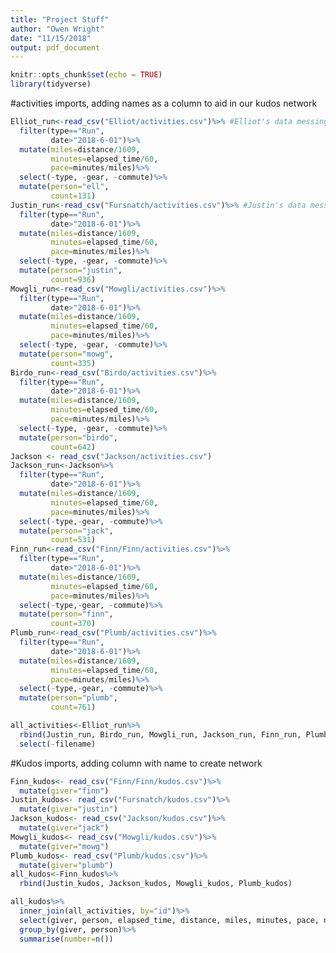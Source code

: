 ```yaml
---
title: "Project Stuff"
author: "Owen Wright"
date: "11/15/2018"
output: pdf_document
---
```


```r
knitr::opts_chunk$set(echo = TRUE)
library(tidyverse)
```

#activities imports, adding names as a column to aid in our kudos network
```r
Elliot_run<-read_csv("Elliot/activities.csv")%>% #Elliot's data messing
  filter(type=="Run",
         date>"2018-6-01")%>%
  mutate(miles=distance/1609,
         minutes=elapsed_time/60,
         pace=minutes/miles)%>%
  select(-type, -gear, -commute)%>%
  mutate(person="ell",
         count=131)
Justin_run<-read_csv("Fursnatch/activities.csv")%>% #Justin's data messing
  filter(type=="Run",
         date>"2018-6-01")%>%
  mutate(miles=distance/1609,
         minutes=elapsed_time/60,
         pace=minutes/miles)%>%
  select(-type, -gear, -commute)%>%
  mutate(person="justin",
         count=936)
Mowgli_run<-read_csv("Mowgli/activities.csv")%>% 
  filter(type=="Run",
         date>"2018-6-01")%>%
  mutate(miles=distance/1609,
         minutes=elapsed_time/60,
         pace=minutes/miles)%>%
  select(-type, -gear, -commute)%>%
  mutate(person="mowg",
         count=335)
Birdo_run<-read_csv("Birdo/activities.csv")%>%
  filter(type=="Run",
         date>"2018-6-01")%>%
  mutate(miles=distance/1609,
         minutes=elapsed_time/60,
         pace=minutes/miles)%>%
  select(-type, -gear, -commute)%>%
  mutate(person="birdo",
         count=642)
Jackson <- read_csv("Jackson/activities.csv")
Jackson_run<-Jackson%>%
  filter(type=="Run",
         date>"2018-6-01")%>%
  mutate(miles=distance/1609,
         minutes=elapsed_time/60,
         pace=minutes/miles)%>%
  select(-type,-gear, -commute)%>%
  mutate(person="jack",
         count=531)
Finn_run<-read_csv("Finn/Finn/activities.csv")%>%
  filter(type=="Run",
         date>"2018-6-01")%>%
  mutate(miles=distance/1609,
         minutes=elapsed_time/60,
         pace=minutes/miles)%>%
  select(-type,-gear, -commute)%>%
  mutate(person="finn",
         count=370)
Plumb_run<-read_csv("Plumb/activities.csv")%>%
  filter(type=="Run",
         date>"2018-6-01")%>%
  mutate(miles=distance/1609,
         minutes=elapsed_time/60,
         pace=minutes/miles)%>%
  select(-type,-gear, -commute)%>%
  mutate(person="plumb",
         count=761)

all_activities<-Elliot_run%>%
  rbind(Justin_run, Birdo_run, Mowgli_run, Jackson_run, Finn_run, Plumb_run)%>%
  select(-filename)

```
#Kudos imports, adding column with name to create network
```r
Finn_kudos<- read_csv("Finn/Finn/kudos.csv")%>%
  mutate(giver="finn")
Justin_kudos<- read_csv("Fursnatch/kudos.csv")%>%
  mutate(giver="justin")
Jackson_kudos<- read_csv("Jackson/kudos.csv")%>%
  mutate(giver="jack")
Mowgli_kudos<- read_csv("Mowgli/kudos.csv")%>%
  mutate(giver="mowg")
Plumb_kudos<- read_csv("Plumb/kudos.csv")%>%
  mutate(giver="plumb")
all_kudos<-Finn_kudos%>%
  rbind(Justin_kudos, Jackson_kudos, Mowgli_kudos, Plumb_kudos)

all_kudos%>%
  inner_join(all_activities, by="id")%>%
  select(giver, person, elapsed_time, distance, miles, minutes, pace, name, description, count)%>%
  group_by(giver, person)%>%
  summarise(number=n())

```

